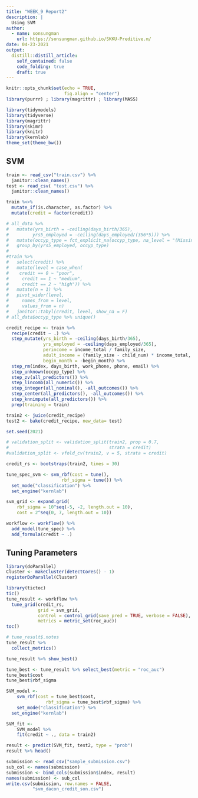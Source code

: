 ```yaml
---
title: "WEEK_9 Report2"
description: |
  Using SVM
author:
  - name: sonsungman
    url: https://sonsungman.github.io/SKKU-Preditive.m/
date: 04-23-2021
output:
  distill::distill_article:
    self_contained: false
    code_folding: true
    draft: true
---
```


```r
knitr::opts_chunk$set(echo = TRUE,
                      fig.align = "center")
library(purrr) ; library(magrittr) ; library(MASS)
```

```r
library(tidymodels)
library(tidyverse)
library(magrittr)
library(skimr)
library(knitr)
library(kernlab)
theme_set(theme_bw())
```


## SVM

```r
train <- read_csv("train.csv") %>% 
  janitor::clean_names()
test <- read_csv( "test.csv") %>%
  janitor::clean_names()
```


```r
train %<>%
  mutate_if(is.character, as.factor) %>% 
  mutate(credit = factor(credit))

# all_data %>%
#   mutate(yrs_birth = -ceiling(days_birth/365),
#         yrs5_employed = -ceiling(days_employed/(356*5))) %>%
#   mutate(occyp_type = fct_explicit_na(occyp_type, na_level = "(Missing)")) %>% 
#   group_by(yrs5_employed, occyp_type)
# 
#train %>% 
#   select(credit) %>%
#   mutate(level = case_when(
#    credit == 0 ~ "poor",
#     credit == 1 ~ "medium",
#     credit == 2 ~ "high")) %>% 
#   mutate(n = 1) %>% 
#   pivot_wider(level,
#     names_from = level,
#     values_from = n)
#   janitor::tabyl(credit, level, show_na = F)
# all_data$occyp_type %>% unique()
```


```r
credit_recipe <- train %>% 
  recipe(credit ~ .) %>% 
  step_mutate(yrs_birth = -ceiling(days_birth/365),
              yrs_employed = -ceiling(days_employed/365),
              perincome = income_total / family_size,
              adult_income = (family_size - child_num) * income_total,
              begin_month = -begin_month) %>% 
  step_rm(index, days_birth, work_phone, phone, email) %>%
  step_unknown(occyp_type) %>% 
  step_zv(all_predictors()) %>% 
  step_lincomb(all_numeric()) %>% 
  step_integer(all_nominal(), -all_outcomes()) %>% 
  step_center(all_predictors(), -all_outcomes()) %>% 
  step_knnimpute(all_predictors()) %>%
  prep(training = train)

```



```r
train2 <- juice(credit_recipe)
test2 <- bake(credit_recipe, new_data= test)
```




```r
set.seed(2021)

# validation_split <- validation_split(train2, prop = 0.7,
#                                      strata = credit)
#validation_split <- vfold_cv(train2, v = 5, strata = credit)

credit_rs <- bootstraps(train2, times = 30)

```



```r
tune_spec_svm <- svm_rbf(cost = tune(),
                     rbf_sigma = tune()) %>%
  set_mode("classification") %>%
  set_engine("kernlab")

svm_grid <- expand.grid(
    rbf_sigma = 10^seq(-5, -2, length.out = 10),
    cost = 2^seq(0, 7, length.out = 10))

```


```r
workflow <- workflow() %>%
  add_model(tune_spec) %>% 
  add_formula(credit ~ .)
```

## Tuning Parameters

```r
library(doParallel)
Cluster <- makeCluster(detectCores() - 1)
registerDoParallel(Cluster)

library(tictoc)
tic()
tune_result <- workflow %>% 
  tune_grid(credit_rs,
            grid = svm_grid,
            control = control_grid(save_pred = TRUE, verbose = FALSE),
            metrics = metric_set(roc_auc))
toc()
```

```r
# tune_result$.notes
tune_result %>% 
  collect_metrics()
```


```r
tune_result %>% show_best()
```

```r
tune_best <- tune_result %>% select_best(metric = "roc_auc")
tune_best$cost
tune_best$rbf_sigma
```

```r
SVM_model <- 
    svm_rbf(cost = tune_best$cost,
               rbf_sigma = tune_best$rbf_sigma) %>%
    set_mode("classification") %>%
  set_engine("kernlab")

SVM_fit <- 
    SVM_model %>% 
    fit(credit ~ ., data = train2)
```

```r
result <- predict(SVM_fit, test2, type = "prob")
result %>% head()
```

```r
submission <- read_csv("sample_submission.csv")
sub_col <- names(submission)
submission <- bind_cols(submission$index, result)
names(submission) <- sub_col
write.csv(submission, row.names = FALSE,
          "svm_dacon_credit_son.csv")
```

